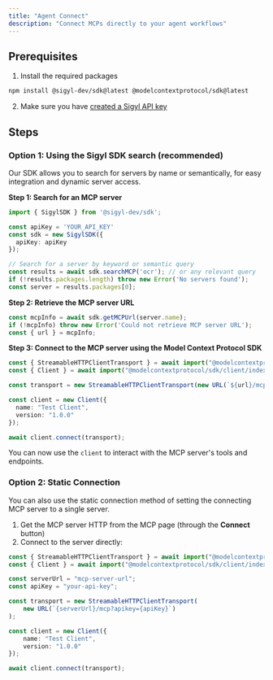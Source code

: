 ```yaml
---
title: "Agent Connect"
description: "Connect MCPs directly to your agent workflows"
---
```


## Prerequisites
1. Install the required packages
```bash
npm install @sigyl-dev/sdk@latest @modelcontextprotocol/sdk@latest
```

2. Make sure you have [created a Sigyl API key]()

## Steps
### Option 1: Using the Sigyl SDK search (recommended)
Our SDK allows you to search for servers by name or semantically, for easy integration and dynamic server access.

**Step 1: Search for an MCP server**

```typescript
import { SigylSDK } from '@sigyl-dev/sdk';

const apiKey = 'YOUR_API_KEY'
const sdk = new SigylSDK({
  apiKey: apiKey
});

// Search for a server by keyword or semantic query
const results = await sdk.searchMCP('ocr'); // or any relevant query
if (!results.packages.length) throw new Error('No servers found');
const server = results.packages[0];
```

**Step 2: Retrieve the MCP server URL**

```typescript
const mcpInfo = await sdk.getMCPUrl(server.name);
if (!mcpInfo) throw new Error('Could not retrieve MCP server URL');
const { url } = mcpInfo;
```

**Step 3: Connect to the MCP server using the Model Context Protocol SDK**

```typescript
const { StreamableHTTPClientTransport } = await import("@modelcontextprotocol/sdk/client/streamableHttp.js");
const { Client } = await import("@modelcontextprotocol/sdk/client/index.js");

const transport = new StreamableHTTPClientTransport(new URL(`${url}/mcp?apikey={apiKey}`));

const client = new Client({
  name: "Test Client",
  version: "1.0.0"
});

await client.connect(transport);
```

You can now use the `client` to interact with the MCP server's tools and endpoints.

### Option 2: Static Connection
You can also use the static connection method of setting the connecting MCP server to a single server. 
1. Get the MCP server HTTP from the MCP page (through the **Connect** button)
2. Connect to the server directly:
```ts
const { StreamableHTTPClientTransport } = await import("@modelcontextprotocol/sdk/client/streamableHttp.js");
const { Client } = await import("@modelcontextprotocol/sdk/client/index.js");

const serverUrl = "mcp-server-url";
const apiKey = "your-api-key";

const transport = new StreamableHTTPClientTransport(
    new URL(`{serverUrl}/mcp?apikey={apiKey}`)
);

const client = new Client({
    name: "Test Client",
    version: "1.0.0"
});

await client.connect(transport);
```